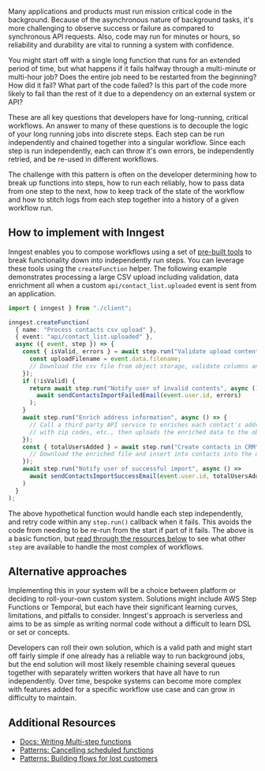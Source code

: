 Many applications and products must run mission critical code in the background. Because of the asynchronous nature of background tasks, it's more challenging to observe success or failure as compared to synchronous API requests. Also, code may run for minutes or hours, so reliability and durability are vital to running a system with confidence.

You might start off with a single long function that runs for an extended period of time, but what happens if it fails halfway through a multi-minute or multi-hour job? Does the entire job need to be restarted from the beginning? How did it fail? What part of the code failed? Is this part of the code more likely to fail than the rest of it due to a dependency on an external system or API?

These are all key questions that developers have for long-running, critical workflows. An answer to many of these questions is to decouple the logic of your long running jobs into discrete steps. Each step can be run independently and chained together into a singular workflow. Since each step is run independently, each can throw it's own errors, be independently retried, and be re-used in different workflows.

The challenge with this pattern is often on the developer determining how to break up functions into steps, how to run each reliably, how to pass data from one step to the next, how to keep track of the state of the workflow and how to stitch logs from each step together into a history of a given workflow run.

## How to implement with Inngest

Inngest enables you to compose workflows using a set of [pre-built tools](/docs/functions/multi-step?ref=patterns) to break functionality down into independently run steps. You can leverage these tools using the `createFunction` helper. The following example demonstrates processing a large CSV upload including validation, data enrichment all when a custom `api/contact_list.uploaded` event is sent from an application.

```typescript
import { inngest } from "./client";

inngest.createFunction(
  { name: "Process contacts csv upload" },
  { event: "api/contact_list.uploaded" },
  async ({ event, step }) => {
    const { isValid, errors } = await step.run("Validate upload contents", async () => {
      const uploadFilename = event.data.filename;
      // Download the csv file from object storage, validate columns and data in each row
    });
    if (!isValid) {
      return await step.run("Notify user of invalid contents", async () =>
        await sendContactsImportFailedEmail(event.user.id, errors)
      );
    }
    await step.run("Enrich address information", async () => {
      // Call a third party API service to enriches each contact's address information
      // with zip codes, etc., then uploads the enriched data to the object store
    });
    const { totalUsersAdded } = await step.run("Create contacts in CRM", async () => {
      // Download the enriched file and insert into contacts into the database
    });
    await step.run("Notify user of successful import", async () =>
      await sendContactsImportSuccessEmail(event.user.id, totalUsersAdded)
    )
  }
);
```

The above hypothetical function would handle each step independently, and retry code within any `step.run()` callback when it fails. This avoids the code from needing to be re-run from the start if part of it fails. The above is a basic function, but [read through the resources below](#additional-resources) to see what other `step` are available to handle the most complex of workflows.

## Alternative approaches

Implementing this in your system will be a choice between platform or deciding to roll-your-own custom system. Solutions might include AWS Step Functions or Temporal, but each have their significant learning curves, limitations, and pitfalls to consider. Inngest's approach is serverless and aims to be as simple as writing normal code without a difficult to learn DSL or set or concepts.

Developers can roll their own solution, which is a valid path and might start off fairly simple if one already has a reliable way to run background jobs, but the end solution will most likely resemble chaining several queues together with separately written workers that have all have to run independently. Over time, bespoke systems can become more complex with features added for a specific workflow use case and can grow in difficulty to maintain.

## Additional Resources

* [Docs: Writing Multi-step functions](/docs/functions/multi-step?ref=patterns)
* [Patterns: Cancelling scheduled functions](/patterns/cancelling-scheduled-functions?ref=patterns)
* [Patterns: Building flows for lost customers](/patterns/event-coordination-for-lost-customers)

